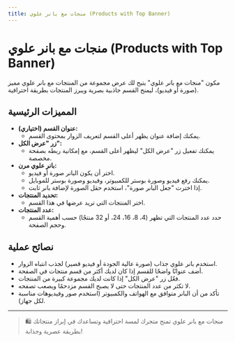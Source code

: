 ```yaml
---
title: منجات مع بانر علوي (Products with Top Banner)
---
```


# منجات مع بانر علوي (Products with Top Banner)

مكون "منجات مع بانر علوي" يتيح لك عرض مجموعة من المنتجات مع بانر علوي مميز (صورة أو فيديو)، ليمنح القسم جاذبية بصرية ويبرز المنتجات بطريقة احترافية.

## المميزات الرئيسية

- **عنوان القسم (اختياري):**
  - يمكنك إضافة عنوان يظهر أعلى القسم لتعريف الزوار بمحتوى القسم.
- **زر "عرض الكل":**
  - يمكنك تفعيل زر "عرض الكل" ليظهر أعلى القسم، مع إمكانية ربطه بصفحة مخصصة.
- **بانر علوي مرن:**
  - اختر أن يكون البانر صورة أو فيديو.
  - يمكنك رفع فيديو وصورة بوستر للكمبيوتر، وفيديو وصورة بوستر للموبايل.
  - إذا اخترت "جعل البانر صورة"، استخدم حقل الصورة لإضافة بانر ثابت.
- **تحديد المنتجات:**
  - اختر المنتجات التي تريد عرضها في هذا القسم.
- **عدد المنتجات:**
  - حدد عدد المنتجات التي تظهر (4، 8، 16، 24، أو 32 منتجًا) حسب أهمية القسم وحجم الصفحة.

## نصائح عملية
- استخدم بانر علوي جذاب (صورة عالية الجودة أو فيديو قصير) لجذب انتباه الزوار.
- أضف عنوانًا واضحًا للقسم إذا كان لديك أكثر من قسم منتجات في الصفحة.
- فعّل زر "عرض الكل" إذا كانت لديك مجموعة كبيرة من المنتجات.
- لا تكثر من عدد المنتجات حتى لا يصبح القسم مزدحمًا ويصعب تصفحه.
- تأكد من أن البانر متوافق مع الهواتف والكمبيوتر (استخدم صور وفيديوهات مناسبة لكل جهاز).

---

> 🛍️ منجات مع بانر علوي تمنح متجرك لمسة احترافية وتساعدك في إبراز منتجاتك بطريقة عصرية وجذابة!
